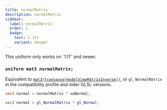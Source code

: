 ```yaml
---
title: normalMatrix
description: normalMatrix
sidebar:
  label: normalMatrix
  order: 1
  badge:
    text: 1.17+
    variant: danger
---
```


<Aside type="danger">This uniform only works on `1.17` and newer.</Aside>

### `uniform mat3 normalMatrix;`

Equivalent to [`mat3(transpose(modelViewMatrixInverse))`](/reference/uniforms/matrices/modelviewmatrixinverse), or `gl_NormalMatrix` in the compatibility profile and older GLSL versions.
```glsl
vec3 normal = normalMatrix * vaNormal;
```
```glsl
vec3 normal = gl_NormalMatrix * gl_Normal;
```